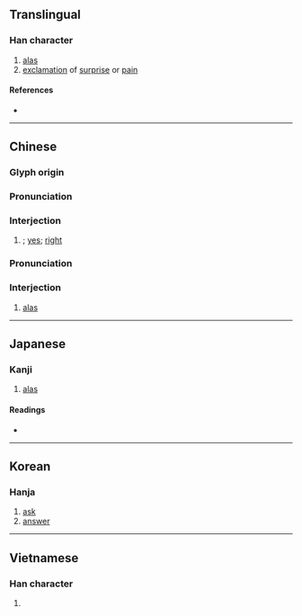 {{character info/new}}
{{also|誒}}
==Translingual==

===Han character===
{{Han char|rn=30|rad=口|as=07|sn=10|four=63034|canj=RIOK|ids=⿰口矣}}

# [[alas]]
# [[exclamation]] of [[surprise]] or [[pain]]

====References====
* {{Han ref|kx=0192.040|dkj=03701|dj=0411.120|hdz=10635.060|uh=5509|ud=21769|bh=ADFC|bd=44540}}

----

==Chinese==
{{zh-forms}}

===Glyph origin===
{{Han etym}}

===Pronunciation===
{{zh-pron
|m=āi
|c=[[aai1]],[[oi1]]
|mn=qz,xm,zz:ai/qz,xm,zz:ài/tw:haih
|h=pfs=ái
|cat=intj
}}

===Interjection===
{{zh-interj}}

# {{non-gloss definition|interjection or grunt of agreement}}; [[yes]]; [[right]]

===Pronunciation===
{{zh-pron
|m=ài
|c=[[aai1]],[[oi1]]
|mn=haih
|h=pfs=ái
|cat=intj
}}

===Interjection===
{{zh-interj}}

# [[alas]]

----

==Japanese==

===Kanji===
{{ja-kanji|grade=|rs=口07}}

# [[alas]]

====Readings====
* {{ja-readings|goon=[[い]] (i), [[き]] (ki)|kanon=[[あい]] (ai), [[かい]] (kai)|kun=[[ああ]] (aa), [[ああおお]] (aaoo), [[いやいやこたえる]] (iyaiyakotaeru)}}

----

==Korean==

===Hanja===
{{ko-hanja|hangeul=애|rv=ae|mr=ae|y=ay}}

# [[ask]]
# [[answer]]

----

==Vietnamese==

===Han character===
{{vi-hantu|[[ai]], [[hãy]], [[hởi]], [[hỡi]], [[hễ]], [[hĩ]], [[hơi]]|rs=口07}}

# {{defn|lang=vi}}